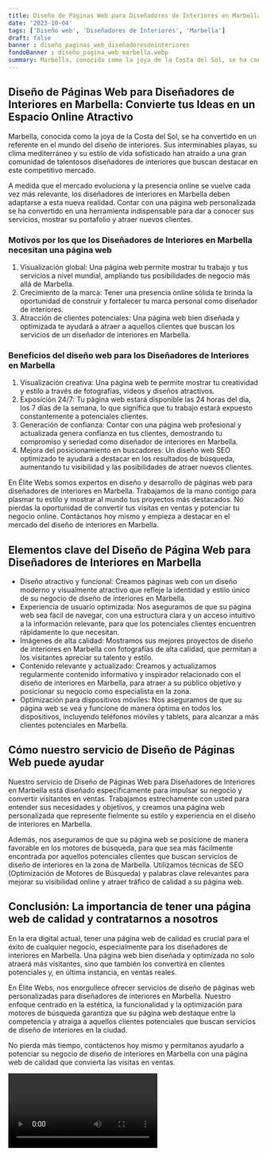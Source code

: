 ```yaml
---
title: Diseño de Páginas Web para Diseñadores de Interiores en Marbella
date: '2023-10-04'
tags: ['Diseño web', 'Diseñadores de Interiores', 'Marbella']
draft: false
banner : diseño_paginas_web_diseñadoresdeinteriores
fondoBanner : diseño_pagina_web_marbella.webp
summary: Marbella, conocida como la joya de la Costa del Sol, se ha convertido en un referente en el mundo del diseño de interiores. Sus interminables playas, su clima mediterráneo y su estilo de vida sofisticado han atraído a una gran comunidad de talentosos diseñadores de interiores que buscan destacar en este competitivo mercado.
---
```


## Diseño de Páginas Web para Diseñadores de Interiores en Marbella: Convierte tus Ideas en un Espacio Online Atractivo

Marbella, conocida como la joya de la Costa del Sol, se ha convertido en un referente en el mundo del diseño de interiores. Sus interminables playas, su clima mediterráneo y su estilo de vida sofisticado han atraído a una gran comunidad de talentosos diseñadores de interiores que buscan destacar en este competitivo mercado.

A medida que el mercado evoluciona y la presencia online se vuelve cada vez más relevante, los diseñadores de interiores en Marbella deben adaptarse a esta nueva realidad. Contar con una página web personalizada se ha convertido en una herramienta indispensable para dar a conocer sus servicios, mostrar su portafolio y atraer nuevos clientes.

### Motivos por los que los Diseñadores de Interiores en Marbella necesitan una página web

1. Visualización global: Una página web permite mostrar tu trabajo y tus servicios a nivel mundial, ampliando tus posibilidades de negocio más allá de Marbella.
2. Crecimiento de la marca: Tener una presencia online sólida te brinda la oportunidad de construir y fortalecer tu marca personal como diseñador de interiores.
3. Atracción de clientes potenciales: Una página web bien diseñada y optimizada te ayudará a atraer a aquellos clientes que buscan los servicios de un diseñador de interiores en Marbella.

### Beneficios del diseño web para los Diseñadores de Interiores en Marbella

1. Visualización creativa: Una página web te permite mostrar tu creatividad y estilo a través de fotografías, videos y diseños atractivos.
2. Exposición 24/7: Tu página web estará disponible las 24 horas del día, los 7 días de la semana, lo que significa que tu trabajo estará expuesto constantemente a potenciales clientes.
3. Generación de confianza: Contar con una página web profesional y actualizada genera confianza en tus clientes, demostrando tu compromiso y seriedad como diseñador de interiores en Marbella.
4. Mejora del posicionamiento en buscadores: Un diseño web SEO optimizado te ayudará a destacar en los resultados de búsqueda, aumentando tu visibilidad y las posibilidades de atraer nuevos clientes.

En Élite Webs somos expertos en diseño y desarrollo de páginas web para diseñadores de interiores en Marbella. Trabajamos de la mano contigo para plasmar tu estilo y mostrar al mundo tus proyectos más destacados. No pierdas la oportunidad de convertir tus visitas en ventas y potenciar tu negocio online. Contáctanos hoy mismo y empieza a destacar en el mercado del diseño de interiores en Marbella.

<GifSeo />

<Cta />

## Elementos clave del Diseño de Página Web para Diseñadores de Interiores en Marbella

- Diseño atractivo y funcional: Creamos páginas web con un diseño moderno y visualmente atractivo que refleje la identidad y estilo único de su negocio de diseño de interiores en Marbella.
- Experiencia de usuario optimizada: Nos aseguramos de que su página web sea fácil de navegar, con una estructura clara y un acceso intuitivo a la información relevante, para que los potenciales clientes encuentren rápidamente lo que necesitan.
- Imágenes de alta calidad: Mostramos sus mejores proyectos de diseño de interiores en Marbella con fotografías de alta calidad, que permitan a los visitantes apreciar su talento y estilo.
- Contenido relevante y actualizado: Creamos y actualizamos regularmente contenido informativo y inspirador relacionado con el diseño de interiores en Marbella, para atraer a su público objetivo y posicionar su negocio como especialista en la zona.
- Optimización para dispositivos móviles: Nos aseguramos de que su página web se vea y funcione de manera óptima en todos los dispositivos, incluyendo teléfonos móviles y tablets, para alcanzar a más clientes potenciales en Marbella.

## Cómo nuestro servicio de Diseño de Páginas Web puede ayudar

Nuestro servicio de Diseño de Páginas Web para Diseñadores de Interiores en Marbella está diseñado específicamente para impulsar su negocio y convertir visitantes en ventas. Trabajamos estrechamente con usted para entender sus necesidades y objetivos, y creamos una página web personalizada que represente fielmente su estilo y experiencia en el diseño de interiores en Marbella.

Además, nos aseguramos de que su página web se posicione de manera favorable en los motores de búsqueda, para que sea más fácilmente encontrada por aquellos potenciales clientes que buscan servicios de diseño de interiores en la zona de Marbella. Utilizamos técnicas de SEO (Optimización de Motores de Búsqueda) y palabras clave relevantes para mejorar su visibilidad online y atraer tráfico de calidad a su página web.

## Conclusión: La importancia de tener una página web de calidad y contratarnos a nosotros

En la era digital actual, tener una página web de calidad es crucial para el éxito de cualquier negocio, especialmente para los diseñadores de interiores en Marbella. Una página web bien diseñada y optimizada no solo atraerá más visitantes, sino que también los convertirá en clientes potenciales y, en última instancia, en ventas reales.

En Élite Webs, nos enorgullece ofrecer servicios de diseño de páginas web personalizadas para diseñadores de interiores en Marbella. Nuestro enfoque centrado en la estética, la funcionalidad y la optimización para motores de búsqueda garantiza que su página web destaque entre la competencia y atraiga a aquellos clientes potenciales que buscan servicios de diseño de interiores en la ciudad.

No pierda más tiempo, contáctenos hoy mismo y permítanos ayudarlo a potenciar su negocio de diseño de interiores en Marbella con una página web de calidad que convierta las visitas en ventas.

<Video />

<CtaBot job='Diseñadores de Interiores' city='Marbella'/>

<Gmaps query='Marbella+españa+maps' />